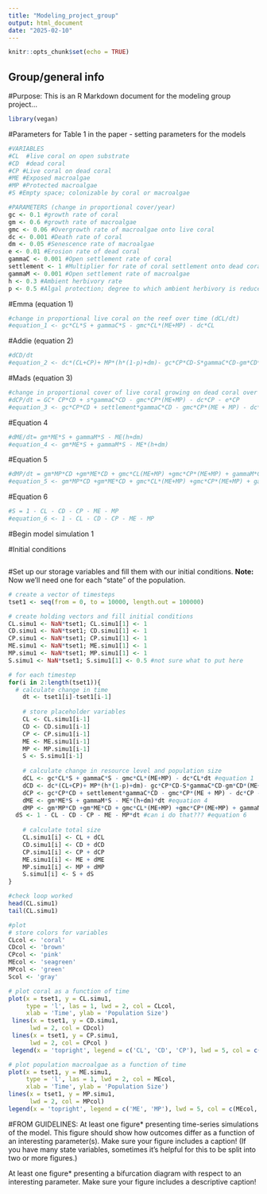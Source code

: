 ```yaml
---
title: "Modeling_project_group"
output: html_document
date: "2025-02-10"
---
```


```r
knitr::opts_chunk$set(echo = TRUE)
```

## Group/general info
#Purpose:
This is an R Markdown document for the modeling group project...

```r
library(vegan)
```

#Parameters
for Table 1 in the paper - setting parameters for the models
```r
#VARIABLES
#CL  #live coral on open substrate
#CD  #dead coral
#CP #Live coral on dead coral
#ME #Exposed macroalgae
#MP #Protected macroalgae
#S #Empty space; colonizable by coral or macroalgae

#PARAMETERS (change in proportional cover/year)
gc <- 0.1 #growth rate of coral
gm <- 0.6 #growth rate of macroalgae
gmc <- 0.06 #Overgrowth rate of macroalgae onto live coral
dc <- 0.001 #Death rate of coral
dm <- 0.05 #Senescence rate of macroalgae
e <- 0.01 #Erosion rate of dead coral
gammaC <- 0.001 #Open settlement rate of coral
settlement <- 1 #Multiplier for rate of coral settlement onto dead coral
gammaM <- 0.001 #Open settlement rate of macroalgae
h <- 0.3 #Ambient herbivory rate
p <- 0.5 #Algal protection; degree to which ambient herbivory is reduced for protected macroalgae

```


#Emma (equation 1)
```r
#change in proportional live coral on the reef over time (dCL/dt)
#equation_1 <- gc*CL*S + gammaC*S - gmc*CL*(ME+MP) - dc*CL 
```


#Addie (equation 2)
```r

#dCD/dt
#equation_2 <- dc*(CL+CP)+ MP*(h*(1-p)+dm)- gc*CP*CD-S*gammaC*CD-gm*CD*(ME+MP) - gammaM*CD- e*CD

```


#Mads (equation 3)
```r
#change in proportional cover of live coral growing on dead coral over time (dCP/dt)
#dCP/dt = GC* CP*CD + s*gammaC*CD - gmc*CP*(ME+MP) - dc*CP - e*CP
#equation_3 <- gc*CP*CD + settlement*gammaC*CD - gmc*CP*(ME + MP) - dc*CP - e*CP

```

#Equation 4
```r
#dME/dt= gm*ME*S + gammaM*S - ME(h+dm)
#equation_4 <- gm*ME*S + gammaM*S - ME*(h+dm)
```


#Equation 5
```r
#dMP/dt = gm*MP*CD +gm*ME*CD + gmc*CL(ME+MP) +gmc*CP*(ME+MP) + gammaM*CD - MP(h(1-p) +dm + e)
#equation_5 <- gm*MP*CD +gm*ME*CD + gmc*CL*(ME+MP) +gmc*CP*(ME+MP) + gammaM*CD - MP*(h*(1-p) +dm + e)
```

#Equation 6
```r
#S = 1 - CL - CD - CP - ME - MP
#equation_6 <- 1 - CL - CD - CP - ME - MP
```


#Begin model simulation 1


#Initial conditions
```r

```

#Set up our storage variables and fill them with our initial conditions. **Note:** Now we'll need one for each "state" of the population.
```r
# create a vector of timesteps
tset1 <- seq(from = 0, to = 10000, length.out = 100000)

# create holding vectors and fill initial conditions
CL.simu1 <- NaN*tset1; CL.simu1[1] <- 1
CD.simu1 <- NaN*tset1; CD.simu1[1] <- 1
CP.simu1 <- NaN*tset1; CP.simu1[1] <- 1
ME.simu1 <- NaN*tset1; ME.simu1[1] <- 1
MP.simu1 <- NaN*tset1; MP.simu1[1] <- 1
S.simu1 <- NaN*tset1; S.simu1[1] <- 0.5 #not sure what to put here

# for each timestep
for(i in 2:length(tset1)){
  # calculate change in time
	dt <- tset1[i]-tset1[i-1]
	
	# store placeholder variables
	CL <- CL.simu1[i-1]
	CD <- CD.simu1[i-1]
	CP <- CP.simu1[i-1]
	ME <- ME.simu1[i-1]
	MP <- MP.simu1[i-1]
	S <- S.simu1[i-1]
	
	# calculate change in resource level and population size 
	dCL <- gc*CL*S + gammaC*S - gmc*CL*(ME+MP) - dc*CL*dt #equation 1
	dCD <- dc*(CL+CP)+ MP*(h*(1-p)+dm)- gc*CP*CD-S*gammaC*CD-gm*CD*(ME+MP) - gammaM*CD- e*CD*dt #equation 2
	dCP <- gc*CP*CD + settlement*gammaC*CD - gmc*CP*(ME + MP) - dc*CP - e*CP*dt #equation 3
	dME <- gm*ME*S + gammaM*S - ME*(h+dm)*dt #equation 4
	dMP <- gm*MP*CD +gm*ME*CD + gmc*CL*(ME+MP) +gmc*CP*(ME+MP) + gammaM*CD - MP*(h*(1-p) +dm + e)*dt #equation 5
  dS <- 1 - CL - CD - CP - ME - MP*dt #can i do that??? #equation 6
	
	# calculate total size
	CL.simu1[i] <- CL + dCL
	CD.simu1[i] <- CD + dCD
	CP.simu1[i] <- CP + dCP
	ME.simu1[i] <- ME + dME
	MP.simu1[i] <- MP + dMP
	S.simu1[i] <- S + dS
}

#check loop worked
head(CL.simu1)
tail(CL.simu1)

```

```r
#plot
# store colors for variables
CLcol <- 'coral'
CDcol <- 'brown'
CPcol <- 'pink'
MEcol <- 'seagreen'
MPcol <- 'green'
Scol <- 'gray'

# plot coral as a function of time
plot(x = tset1, y = CL.simu1,
     type = 'l', las = 1, lwd = 2, col = CLcol,
     xlab = 'Time', ylab = 'Population Size')
 lines(x = tset1, y = CD.simu1,
      lwd = 2, col = CDcol)
 lines(x = tset1, y = CP.simu1,
      lwd = 2, col = CPcol )
 legend(x = 'topright', legend = c('CL', 'CD', 'CP'), lwd = 5, col = c(CLcol, CDcol, CPcol))

# plot population macroalgae as a function of time
plot(x = tset1, y = ME.simu1,
     type = 'l', las = 1, lwd = 2, col = MEcol,
     xlab = 'Time', ylab = 'Population Size')
lines(x = tset1, y = MP.simu1,
      lwd = 2, col = MPcol)
legend(x = 'topright', legend = c('ME', 'MP'), lwd = 5, col = c(MEcol, MPcol))
```



#FROM GUIDELINES:
At least one figure* presenting time-series simulations of the model. This figure should show how outcomes differ as a function of an interesting parameter(s). Make sure your figure includes a caption! (If you have many state variables, sometimes it’s helpful for this to be split into two or more figures.)

At least one figure* presenting a bifurcation diagram with respect to an interesting parameter. Make sure your figure includes a descriptive caption!
